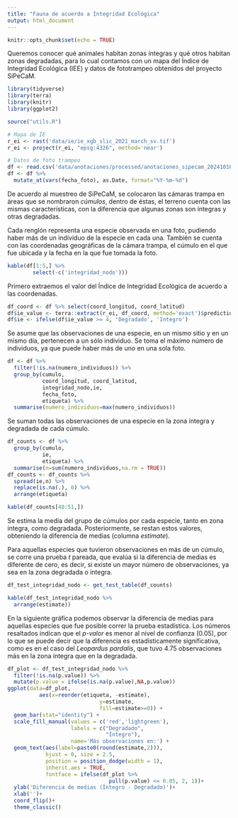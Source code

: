 ```yaml
---
title: "Fauna de acuerdo a Integridad Ecológica"
output: html_document
---
```


```r
knitr::opts_chunk$set(echo = TRUE)
```

Queremos conocer qué animales habitan zonas íntegras y qué otros habitan zonas degradadas, para lo cual contamos con un mapa del Índice de Integridad Ecológica (IEE) y datos de fototrampeo obtenidos del proyecto SiPeCaM. 

```r
library(tidyverse)
library(terra)
library(knitr)
library(ggplot2)

source("utils.R")

# Mapa de IE
r_ei <- rast('data/ie/ie_xgb_slic_2021_march_sv.tif')
r_ei <- project(r_ei, "epsg:4326", method='near')

# Datos de foto trampeo
df <- read.csv('data/anotaciones/processed/anotaciones_sipecam_20241016.csv')
df <- df %>% 
  mutate_at(vars(fecha_foto), as.Date, format="%Y-%m-%d")
```
De acuerdo al muestreo de SiPeCaM, se colocaron las cámaras trampa en áreas que se nombraron _cúmulos_, dentro de éstas, el terreno cuenta con las mismas características, con la diferencia que algunas zonas son íntegras y otras degradadas. 

Cada renglón representa una especie observada en una foto, pudiendo haber más de un individuo de la especie en cada una. También se cuenta con las coordenadas geográficas de la cámara trampa, el cúmulo en el que fue ubicada y la fecha en la que fue tomada la foto. 

```r
kable(df[1:5,] %>% 
        select(-c('integridad_nodo')))
```

Primero extraemos el valor del Índice de Integridad Ecológica de acuerdo a las coordenadas.

```r
df_coord <- df %>% select(coord_longitud, coord_latitud)
df$ie_value <- terra::extract(r_ei, df_coord, method='exact')$prediction
df$ie <- ifelse(df$ie_value >= 4, 'Degradado', 'Integro')
```

Se asume que las observaciones de una especie, en un mismo sitio y en un mismo día, pertenecen a un sólo individuo. Se toma el máximo número de individuos, ya que puede haber más de uno en una sola foto.

```r
df <- df %>% 
  filter(!is.na(numero_individuos)) %>% 
  group_by(cumulo, 
           coord_longitud, coord_latitud, 
           integridad_nodo,ie,
           fecha_foto, 
           etiqueta) %>% 
  summarise(numero_individuos=max(numero_individuos))
```

Se suman todas las observaciones de una especie en la zona íntegra y degradada de cada cúmulo.

```r
df_counts <- df %>% 
  group_by(cumulo,
           ie,
           etiqueta) %>% 
  summarise(n=sum(numero_individuos,na.rm = TRUE))
df_counts <- df_counts %>% 
  spread(ie,n) %>% 
  replace(is.na(.), 0) %>% 
  arrange(etiqueta)
```

```r
kable(df_counts[40:51,])
```

Se estima la media del grupo de cúmulos por cada especie, tanto en zona íntegra, como degradada. Posteriormente, se restan estos valores, obteniendo la diferencia de medias (columna _estimate_).

Para aquellas especies que tuvieron observaciones en más de un cúmulo, se corre una prueba _t_ pareada, que evalúa si la diferencia de medias es diferente de cero, es  decir, si existe un mayor número de observaciones, ya sea en la zona degradada o íntegra.

```r
df_test_integridad_nodo <- get_test_table(df_counts)
```

```r
kable(df_test_integridad_nodo %>% 
  arrange(estimate))
```
En la siguiente gráfica podemos observar la diferencia de medias para aquellas especies que fue posible correr la prueba estadística. Los números resaltados indican que el _p-valor_ es menor al nivel de confianza (0.05), por lo que se puede decir que la diferencia es estadísticamente significativa, como es en el caso del _Leopardus pardalis_, que tuvo 4.75 observaciones más en la zona íntegra que en la degradada.

```r
df_plot <- df_test_integridad_nodo %>% 
  filter(!is.na(p.value)) %>% 
  mutate(p.value = ifelse(is.na(p.value),NA,p.value)) 
ggplot(data=df_plot,
          aes(x=reorder(etiqueta, -estimate), 
                             y=estimate,
                             fill=estimate>=0)) +
  geom_bar(stat="identity") +
  scale_fill_manual(values = c('red','lightgreen'),
                    labels = c("Degradado", 
                               "Íntegro"),
                    name='Más observaciones en:') +
  geom_text(aes(label=paste0(round(estimate,2))), 
            hjust = 0, size = 2.5,
            position = position_dodge(width = 1),
            inherit.aes = TRUE,
            fontface = ifelse(df_plot %>% 
                                pull(p.value) <= 0.05, 2, 1))+
  ylab('Diferencia de medias (Íntegro - Degradado)')+
  xlab('')+
  coord_flip()+
  theme_classic()
```